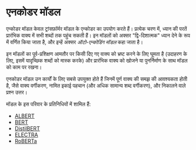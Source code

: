 # एनकोडर मॉडल

<CourseFloatingBanner
    chapter={1}
    classNames="absolute z-10 right-0 top-0"
/>

<Youtube id="MUqNwgPjJvQ" />

एन्कोडर मॉडल केवल ट्रांसफ़ॉर्मर मॉडल के एन्कोडर का उपयोग करते हैं। प्रत्येक चरण में, ध्यान की परतें प्रारंभिक वाक्य में सभी शब्दों तक पहुंच सकती हैं। इन मॉडलों को अक्सर "द्वि-दिशात्मक" ध्यान देने के रूप में वर्णित किया जाता है, और इन्हें अक्सर *ऑटो-एन्कोडिंग मॉडल* कहा जाता है।

इन मॉडलों का पूर्व-प्रशिक्षण आमतौर पर किसी दिए गए वाक्य को भ्रष्ट करने के लिए घूमता है (उदाहरण के लिए, इसमें यादृच्छिक शब्दों को मास्क करके) और प्रारंभिक वाक्य को खोजने या पुनर्निर्माण के साथ मॉडल को काम पर रखना।

एनकोडर मॉडल उन कार्यों के लिए सबसे उपयुक्त होते हैं जिनमें पूर्ण वाक्य की समझ की आवश्यकता होती है, जैसे वाक्य वर्गीकरण, नामित इकाई पहचान (और अधिक सामान्य शब्द वर्गीकरण), और निकालने वाले प्रश्न उत्तर।

मॉडल के इस परिवार के प्रतिनिधियों में शामिल हैं:

- [ALBERT](https://huggingface.co/transformers/model_doc/albert.html)
- [BERT](https://huggingface.co/transformers/model_doc/bert.html)
- [DistilBERT](https://huggingface.co/transformers/model_doc/distilbert.html)
- [ELECTRA](https://huggingface.co/transformers/model_doc/electra.html)
- [RoBERTa](https://huggingface.co/transformers/model_doc/roberta.html)
